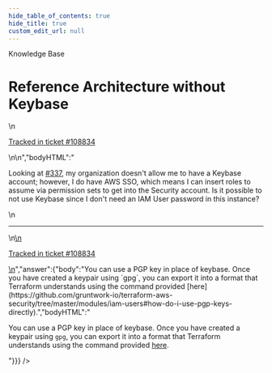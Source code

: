 ```yaml
---
hide_table_of_contents: true
hide_title: true
custom_edit_url: null
---
```



<head>
  <link rel="canonical" href="https://github.com/gruntwork-io/knowledge-base/discussions/485" />
</head>

<CenterLayout>
<span className="searchCategory">Knowledge Base</span>
<h1>Reference Architecture without Keybase</h1>
<GitHub discussion={{"id":"D_kwDOF8slf84AP6Xq","number":485,"author":{"login":"iangrunt"},"title":"Reference Architecture without Keybase","body":"\nLooking at https://github.com/gruntwork-io/knowledge-base/discussions/337, my organization doesn't allow me to have a Keybase account; however, I do have AWS SSO, which means I can insert roles to assume via permission sets to get into the Security account. Is it possible to not use Keybase since I don't need an IAM User password in this instance? \n\n---\n\n<ins datetime=\"2022-06-24T19:56:23Z\">\n  <p><a href=\"https://support.gruntwork.io/hc/requests/108834\">Tracked in ticket #108834</a></p>\n</ins>\n","bodyHTML":"<p dir=\"auto\">Looking at <a class=\"issue-link js-issue-link\" data-error-text=\"Failed to load title\" data-id=\"3989042\" data-permission-text=\"Title is private\" data-url=\"https://github.com/gruntwork-io/knowledge-base/discussions/337\" data-hovercard-type=\"discussion\" data-hovercard-url=\"/gruntwork-io/knowledge-base/discussions/337/hovercard\" href=\"https://github.com/orgs/gruntwork-io/discussions/337\">#337</a>, my organization doesn't allow me to have a Keybase account; however, I do have AWS SSO, which means I can insert roles to assume via permission sets to get into the Security account. Is it possible to not use Keybase since I don't need an IAM User password in this instance?</p>\n<hr>\n<ins datetime=\"2022-06-24T19:56:23Z\">\n  <p dir=\"auto\"><a href=\"https://support.gruntwork.io/hc/requests/108834\" rel=\"nofollow\">Tracked in ticket #108834</a></p>\n</ins>","answer":{"body":"You can use a PGP key in place of keybase. Once you have created a keypair using `gpg`, you can export it into a format that Terraform understands using the command provided [here](https://github.com/gruntwork-io/terraform-aws-security/tree/master/modules/iam-users#how-do-i-use-pgp-keys-directly).","bodyHTML":"<p dir=\"auto\">You can use a PGP key in place of keybase. Once you have created a keypair using <code class=\"notranslate\">gpg</code>, you can export it into a format that Terraform understands using the command provided <a href=\"https://github.com/gruntwork-io/terraform-aws-security/tree/master/modules/iam-users#how-do-i-use-pgp-keys-directly\">here</a>.</p>"}}} />

</CenterLayout>
  

<!-- ##DOCS-SOURCER-START
{
  "sourcePlugin": "github-discussions",
  "hash": "bed76d14c10dda74768d0d780f2a9e4d"
}
##DOCS-SOURCER-END -->
